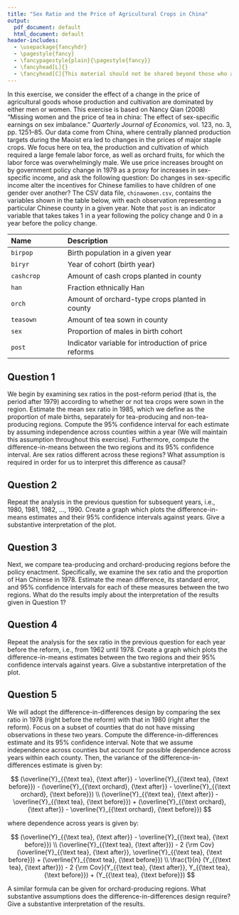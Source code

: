 ```yaml
---
title: "Sex Ratio and the Price of Agricultural Crops in China"
output:
  pdf_document: default
  html_document: default
header-includes:
  - \usepackage{fancyhdr}
  - \pagestyle{fancy}
  - \fancypagestyle{plain}{\pagestyle{fancy}}
  - \fancyhead[L]{}
  - \fancyhead[C]{This material should not be shared beyond those who are enrolled in this class}
---
```


In this exercise, we consider the effect of a change in the price of agricultural goods whose production and cultivation are dominated by either men or women. This exercise is based on Nancy Qian (2008) "Missing women and the price of tea in china: The effect of sex-specific earnings on sex imbalance." *Quarterly Journal of Economics*, vol. 123, no. 3, pp. 1251–85. Our data come from China, where centrally planned production targets during the Maoist era led to changes in the prices of major staple crops. We focus here on tea, the production and cultivation of which required a large female labor force, as well as orchard fruits, for which the labor force was overwhelmingly male. We use price increases brought on by government policy change in 1979 as a proxy for increases in sex-specific income, and ask the following question: Do changes in sex-specific income alter the incentives for Chinese families to have children of one gender over another? The CSV data file, `chinawomen.csv`, contains the variables shown in the table below, with each observation representing a particular Chinese county in a given year. Note that `post` is an indicator variable that takes takes 1 in a year following the policy change and 0 in a year before the policy change.
   
------------------------------------------------------------------------------
 Name                Description
 ------------------- ---------------------------------------------------------
 `birpop`            Birth population in a given year
 
 `biryr`             Year of cohort (birth year)
 
 `cashcrop`          Amount of cash crops planted in county
 
 `han`               Fraction ethnically Han
 
 `orch`              Amount of orchard-type crops planted in county
 
 `teasown`           Amount of tea sown in county 
 
 `sex`               Proportion of males in birth cohort
 
 `post`              Indicator variable for introduction of price reforms
------------------------------------------------------------------------------

## Question 1

We begin by examining sex ratios in the post-reform period (that is, the period after 1979) according to whether or not tea crops were sown in the region. Estimate the mean sex ratio in 1985, which we define as the proportion of male births, separately for tea-producing and non-tea-producing regions. Compute the 95\% confidence interval for each estimate by assuming independence across counties within a year (We will maintain this assumption throughout this exercise). Furthermore, compute the difference-in-means between the two regions and its 95\% confidence interval. Are sex ratios different across these regions? What assumption is required in order for us to interpret this difference as causal?

## Question 2

Repeat the analysis in the previous question for subsequent years, i.e., 1980, 1981, 1982, ..., 1990. Create a graph which plots the difference-in-means estimates and their 95\% confidence intervals against years. Give a substantive interpretation of the plot.

## Question 3

Next, we compare tea-producing and orchard-producing regions before the policy enactment. Specifically, we examine the sex ratio and the proportion of Han Chinese in 1978. Estimate the mean difference, its standard error, and 95\% confidence intervals for each of these measures between the two regions. What do the results imply about the interpretation of the results given in Question 1?

## Question 4

Repeat the analysis for the sex ratio in the previous question for each year before the reform, i.e., from 1962 until 1978. Create a graph which plots the difference-in-means estimates between the two regions and their 95\% confidence intervals against years. Give a substantive interpretation of the plot.

## Question 5

We will adopt the difference-in-differences design by comparing the sex ratio in 1978 (right before the reform) with that in 1980 (right after the reform). Focus on a subset of counties that do not have missing observations in these two years. Compute the difference-in-differences estimate and its 95\% confidence interval. Note that we assume independence across counties but account for possible dependence across years within each county. Then, the variance of the difference-in-differences estimate is given by:
  
  $$
    (\overline{Y}_{{\text tea}, {\text after}} -  \overline{Y}_{{\text tea},
    {\text before}}) - (\overline{Y}_{{\text orchard}, {\text after}} -  \overline{Y}_{{\text orchard},
    {\text before}}) \\
    (\overline{Y}_{{\text tea}, {\text after}} -  \overline{Y}_{{\text tea},
    {\text before}}) + (\overline{Y}_{{\text orchard}, {\text after}} -  \overline{Y}_{{\text orchard},
    {\text before}}) 
  $$
  
  where dependence across years is given by:
  
  $$
    (\overline{Y}_{{\text tea}, {\text after}} -  \overline{Y}_{{\text tea},
    {\text before}}) \\
    (\overline{Y}_{{\text tea}, {\text after}}) - 2 {\rm
          Cov}(\overline{Y}_{{\text tea}, {\text after}}, \overline{Y}_{{\text tea},
          {\text before}}) + (\overline{Y}_{{\text tea}, {\text before}}) \\
    \frac{1}{n} (Y_{{\text tea}, {\text after}}) - 2 {\rm
          Cov}(Y_{{\text tea}, {\text after}}, Y_{{\text tea},
          {\text before}}) + (Y_{{\text tea}, {\text before}})
  $$
  
  A similar formula can be given for orchard-producing regions. What substantive assumptions does the difference-in-differences design require? Give a substantive interpretation of the results.
  
